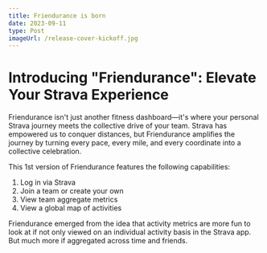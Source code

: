 ```yaml
---
title: Friendurance is born
date: 2023-09-11
type: Post
imageUrl: /release-cover-kickoff.jpg
---
```


# Introducing "Friendurance": Elevate Your Strava Experience

Friendurance isn't just another fitness dashboard—it's where your personal Strava journey meets the collective drive of your team.
Strava has empowered us to conquer distances, but Friendurance amplifies the journey by turning every pace, every mile, and every coordinate into a collective celebration.

This 1st version of Friendurance features the following capabilities:

1. Log in via Strava
2. Join a team or create your own
3. View team aggregate metrics
4. View a global map of activities

Friendurance emerged from the idea that activity metrics are more fun to look at if not only viewed on an individual activity basis in the Strava app.
But much more if aggregated across time and friends.
